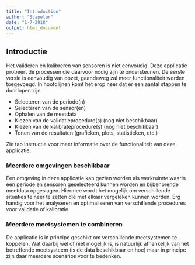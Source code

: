 ```yaml
---
title: "Introduction"
author: "Scapeler"
date: "1-7-2018"
output: html_document
---
```


## Introductie

Het valideren en kalibreren van sensoren is niet eenvoudig. Deze applicatie probeert de processen die daarvoor nodig zijn te ondersteunen. De eerste versie is eenvoudig van opzet, gaandeweg zal meer functionaliteit worden toegevoegd. In hoofdlijnen komt het erop neer dat er een aantal stappen te doorlopen zijn.

* Selecteren van de periode(n)
* Selecteren van de sensor(en)
* Ophalen van de meetdata
* Kiezen van de validatieprocedure(s) (nog niet beschikbaar)
* Kiezen van de kalibrateprocedure(s) (nog niet beschikbaar)
* Tonen van de resultaten (grafieken, plots, statistieken, etc.)

Zie tab instructie voor meer informatie over de functionaliteit van deze applicatie. 

### Meerdere omgevingen beschikbaar
Een omgeving in deze applicatie kan gezien worden als werkruimte waarin een periode en sensoren geselecteerd kunnen worden en bijbehorende meetdata opgeslagen. Hiermee wordt het mogelijk om verschillende situaties te neer te zetten die met elkaar vergeleken kunnen worden. Erg handig voor het analyseren en optimaliseren van verschillende procedures voor validatie of kalibratie.

### Meerdere meetsystemen te combineren
De applicatie is in principe geschikt om verschillende meetsystemen te koppelen. Wat daarbij wel of niet mogelijk is, is natuurlijk afhankelijk van het betreffende meetsysteem (is de data beschikbaar en hoe) maar in principe zijn daar meerdere scenarios voor te bedenken.
